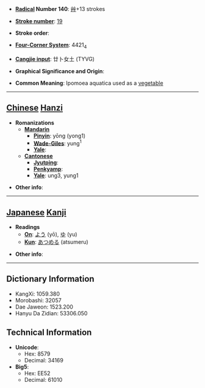 * '''[[Wiktionary:Chinese radical index| Radical]] Number 140''': [[Wiktionary:Chinese radical index 艸|艸]]+13 strokes

* '''[[Wiktionary:Chinese total strokes index|Stroke number]]''': [[Wiktionary:Chinese total strokes index 19|19]]

* '''Stroke order''': 

* '''[[Wiktionary:Chinese four corner index|Four-Corner System]]''': 4421<sub>4</sub>

* '''[[Wiktionary:Chinese Cangjie index|Cangjie input]]''': 廿卜女土 (TYVG)

* '''Graphical Significance and Origin''': 

* '''Common Meaning''': Ipomoea aquatica used as a [[vegetable]]

----

== [[Chinese]] [[Hanzi]] ==

* '''Romanizations'''
** '''[[Mandarin]]'''
*** '''[[Pinyin]]''': yōng (yong1)
*** '''[[Wade-Giles]]''': yung<sup>1</sup>
*** '''[[Yale]]''': 
** '''[[Cantonese]]'''
*** '''[[Jyutping]]''':
*** '''[[Penkyamp]]''': 
*** '''[[Yale]]''': ung3, yung1

* '''Other info''': 

----

== [[Japanese]] [[Kanji]] ==

* '''Readings'''
** '''[[On]]''': [[よう]] (yō), [[ゆ]] (yu)
** '''[[Kun]]''': [[あつめる]] (atsumeru)

* '''Other info''':  

----

== Dictionary Information ==

* KangXi: 1059.380
* Morobashi: 32057
* Dae Jaweon: 1523.200
* Hanyu Da Zidian: 53306.050

== Technical Information ==

* '''Unicode''':
** Hex: 8579
** Decimal: 34169
* '''Big5''':
** Hex: EE52
** Decimal: 61010